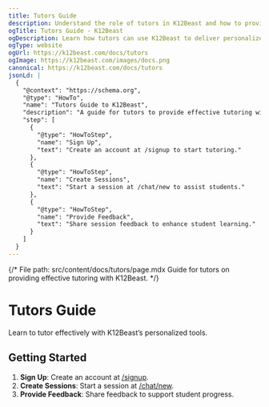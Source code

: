 ```yaml
---
title: Tutors Guide
description: Understand the role of tutors in K12Beast and how to provide effective tutoring.
ogTitle: Tutors Guide - K12Beast
ogDescription: Learn how tutors can use K12Beast to deliver personalized K12 tutoring sessions.
ogType: website
ogUrl: https://k12beast.com/docs/tutors
ogImage: https://k12beast.com/images/docs.png
canonical: https://k12beast.com/docs/tutors
jsonLd: |
  {
    "@context": "https://schema.org",
    "@type": "HowTo",
    "name": "Tutors Guide to K12Beast",
    "description": "A guide for tutors to provide effective tutoring with K12Beast.",
    "step": [
      {
        "@type": "HowToStep",
        "name": "Sign Up",
        "text": "Create an account at /signup to start tutoring."
      },
      {
        "@type": "HowToStep",
        "name": "Create Sessions",
        "text": "Start a session at /chat/new to assist students."
      },
      {
        "@type": "HowToStep",
        "name": "Provide Feedback",
        "text": "Share session feedback to enhance student learning."
      }
    ]
  }
---
```


{/*
File path: src/content/docs/tutors/page.mdx
Guide for tutors on providing effective tutoring with K12Beast.
*/}

# Tutors Guide

Learn to tutor effectively with K12Beast’s personalized tools.

## Getting Started

1. **Sign Up**: Create an account at [/signup](/signup).
2. **Create Sessions**: Start a session at [/chat/new](/chat/new).
3. **Provide Feedback**: Share feedback to support student progress.